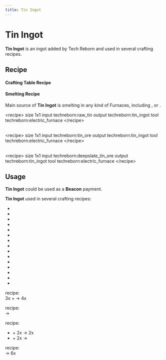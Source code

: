 ```yaml
---
title: Tin Ingot
---
```


<ItemImage file="tin_ingot" alt="Ingots" size="200" />

# Tin Ingot

**Tin Ingot** is an ingot added by Tech Reborn and used in several crafting recipes.

## Recipe

#### Crafting Table Recipe

<CraftingTable recipe="input techreborn:tin_nugget techreborn:tin_nugget techreborn:tin_nugget input techreborn:tin_nugget techreborn:tin_nugget techreborn:tin_nugget input techreborn:tin_nugget techreborn:tin_nugget techreborn:tin_nugget output techreborn:tin_ingot"/>
<CraftingTable recipe="input air air air input air techreborn:tin_storage_block air input air air air output techreborn:tin_ingot,9"/>

#### Smelting Recipe

Main source of **Tin Ingot** is smelting <McItem slug="techreborn:raw_tin"/> in any kind of Furnaces, including <McItem slug="minecraft:furnace"/>, <McItem slug="techreborn:iron_furnace"/> or <McItem slug="techreborn:electric_furnace"/>.

\<recipe\> size 1x1 input techreborn:raw_tin output techreborn:tin_ingot tool techreborn:electric_furnace \</recipe\>

\
\<recipe\> size 1x1 input techreborn:tin_ore output techreborn:tin_ingot tool techreborn:electric_furnace \</recipe\>

\
\<recipe\> size 1x1 input techreborn:deepslate_tin_ore output techreborn:tin_ingot tool techreborn:electric_furnace \</recipe\>

## Usage

**Tin Ingot** could be used as a **Beacon** payment.

**Tin Ingot** used in several crafting recipes:

- <McItem slug="techreborn:tin_cable" inline={true}/>
- <McItem slug="techreborn:empty_cell" inline={true}/>
- <McItem slug="techreborn:mixed_metal_ingot" inline={true}/>
- <McItem slug="techreborn:solid_canning_machine" inline={true}/>
- <McItem slug="techreborn:tin_nugget" inline={true}/>
- <McItem slug="techreborn:tin_storage_block" inline={true}/>
- <McItem slug="techreborn:helium_coolant_cell_180k" inline={true}/>
- <McItem slug="techreborn:helium_coolant_cell_360k" inline={true}/>
- <McItem slug="techreborn:helium_coolant_cell_60k" inline={true}/>
- <McItem slug="techreborn:nak_coolant_cell_180k" inline={true}/>
- <McItem slug="techreborn:nak_coolant_cell_360k" inline={true}/>
- <McItem slug="techreborn:nak_coolant_cell_60k" inline={true}/>
- <McItem slug="techreborn:water_coolant_cell_10k" inline={true}/>
- <McItem slug="techreborn:water_coolant_cell_30k" inline={true}/>
- <McItem slug="techreborn:water_coolant_cell_60k" inline={true}/>

<McItem slug="techreborn:alloy_smelter" inline={true}/> recipe:  
3x<McItem slug="minecraft:copper_ingot" inline={true}/> + <McItem slug="techreborn:tin_ingot" inline={true}/> &rarr; 4x <McItem slug="techreborn:bronze_ingot" inline={true}/>

<McItem slug="techreborn:compressor" inline={true}/> recipe:  
<McItem slug="techreborn:tin_ingot" inline={true}/> &rarr; <McItem slug="techreborn:tin_plate" inline={true}/>

<McItem slug="techreborn:solid_canning_machine" inline={true}/> recipe:  
- <McItem slug="techreborn:water_cell" inline={true}/> + 2x <McItem slug="techreborn:tin_ingot" inline={true}/> &rarr; 2x <McItem slug="techreborn:water_coolant_cell_10k" inline={true}/>
- <McItem slug="techreborn:helium_cell" inline={true}/> + 2x <McItem slug="techreborn:tin_ingot" inline={true}/> &rarr; <McItem slug="techreborn:helium_coolant_cell_60k" inline={true}/>

<McItem slug="techreborn:wire_mill" inline={true}/> recipe:  
<McItem slug="techreborn:tin_ingot" inline={true}/> &rarr; 6x <McItem slug="techreborn:tin_cable" inline={true}/>